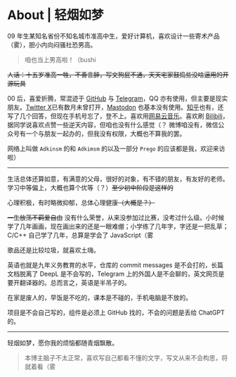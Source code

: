 # About | 轻烟如梦

09 年生某知名省份不知名城市准高中生，爱好计算机，喜欢设计一些寄术产品（雾），胆小内向闷骚社恐男高。

> 咱也当上男高啦！（bushi

~~人话：十五岁准高一牲，不善言辞，写文狗屁不通，天天宅家鼓捣些没啥逼用的开源玩具~~

00 后，喜爱折腾，常混迹于 [GitHub](https://github.com/adkimsm) 与 [Telegram](https://t.me/adkimsm)，QQ 亦有使用，但主要是现实朋友。[Twitter X](https://twitter.com/adkimsm)已有数月未曾打开，[Mastodon](https://o3o.ca/@prego) 也基本没有使用。[知乎](https://www.zhihu.com/people/adkinsm)也有，还写了几个回答，但现在手机号忘了，登不上。喜欢用[网易云音乐](https://music.163.com/#/user/home?id=3919658534)。喜欢刷 [Bilibili](https://space.bilibili.com/645466056)，据同学说喜欢点赞一些逆天内容，但咱也没有什么感觉（？ 微博咱没有，微信公众号有一个与朋友一起办的，但我没有权限，大概也不算我的罢。

网络上叫做 `Adkinsm` 的和 `Adkimsm` 的以及一部分 `Prego` 的应该都是我，欢迎来访啦）

---

生活总体还算如意，有满意的父母，很好的对象，有不错的朋友，有友好的老师。学习中等偏上，大概也算个优等（？）~~至少初中阶段是这样的~~

心理积极，有时略微抑郁，总体心理健康~~（大概是？）~~

~~一生放荡不羁爱自由~~ 没有什么荣誉，从来没参加过比赛，没考过什么级。小时候学了几年画画，现在画出来的还是一眼难绷；小学练了几年字，字还是一把乱草；C/C++ 自己学了几年，总算是学会了 JavaScript（雾

歌品还是比较垃圾，就喜欢土嗨。

英语也就是九年义务教育的水平，仓库的 commit messages 是不会打的，长篇文档脱离了 DeepL 是不会写的，Telegram 上的外国人是不会聊的，英文网页是要开翻译器的。总而言之，英语是半吊子的。

在家是废人的，早饭是不吃的，课本是不碰的，手机电脑是不放的。

项目是不会自己写的，组件是必须上 GitHub 找的，不会的问题是丢给 ChatGPT 的。

---

轻烟如梦，愿你我的烦恼都随青烟飘散。

> 本博主脑子不太正常，喜欢写自己都看不懂的文字，写文从来不会构思，将就着看（雾